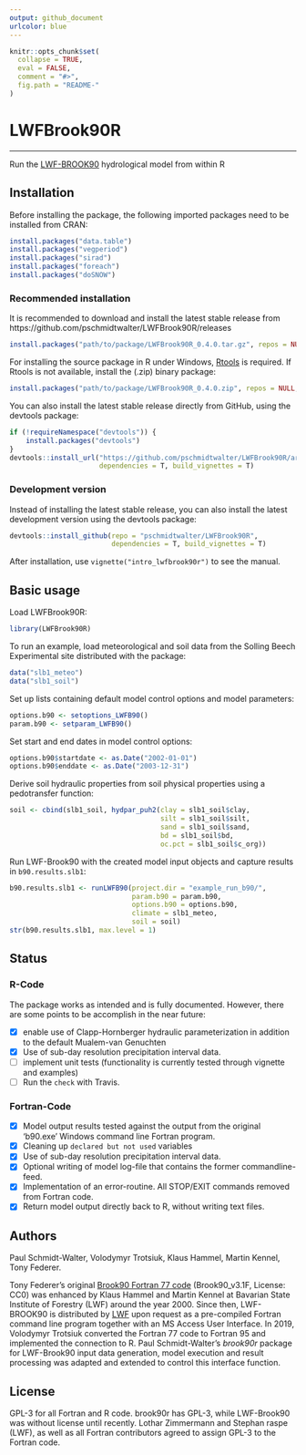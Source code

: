 ```yaml
---
output: github_document
urlcolor: blue
---
```


<!-- README.md is generated from README.Rmd. Please edit that file -->

```r
knitr::opts_chunk$set(
  collapse = TRUE,
  eval = FALSE,
  comment = "#>",
  fig.path = "README-"
)
```

# LWFBrook90R

------

Run the [LWF-BROOK90](https://www.lwf.bayern.de/boden-klima/wasserhaushalt/index.php) hydrological model from within R

## Installation

Before installing the package, the following imported packages need to be installed from CRAN:
```r
install.packages("data.table")
install.packages("vegperiod")
install.packages("sirad")
install.packages("foreach")
install.packages("doSNOW")
```

### Recommended installation
It is recommended to download and install the latest stable release from https://github.com/pschmidtwalter/LWFBrook90R/releases

```r
install.packages("path/to/package/LWFBrook90R_0.4.0.tar.gz", repos = NULL, type = "source")
```

For installing the source package in R under Windows, [Rtools](https://cran.r-project.org/bin/windows/Rtools/) is required. If Rtools is not available, install the (.zip) binary package:
```r
install.packages("path/to/package/LWFBrook90R_0.4.0.zip", repos = NULL, type = "binary")
```

You can also install the latest stable release directly from GitHub, using the devtools package:
```r
if (!requireNamespace("devtools")) {
    install.packages("devtools")
}
devtools::install_url("https://github.com/pschmidtwalter/LWFBrook90R/archive/v0.4.0.tar.gz",
                      dependencies = T, build_vignettes = T)

```

### Development version

Instead of installing the latest stable release, you can also install the latest development version using the devtools package:
```r
devtools::install_github(repo = "pschmidtwalter/LWFBrook90R", 
                         dependencies = T, build_vignettes = T)
```

After installation, use `vignette("intro_lwfbrook90r")` to see the manual. 

## Basic usage

Load LWFBrook90R:
```r
library(LWFBrook90R)
```

To run an example, load meteorological and soil data from the Solling Beech Experimental site distributed with the package:
```r
data("slb1_meteo")
data("slb1_soil")
```

Set up lists containing default model control options and model parameters:
```r
options.b90 <- setoptions_LWFB90()
param.b90 <- setparam_LWFB90()
```
Set start and end dates in model control options:
```r
options.b90$startdate <- as.Date("2002-01-01")
options.b90$enddate <- as.Date("2003-12-31")
```

Derive soil hydraulic properties from soil physical properties using a pedotransfer function:
```r
soil <- cbind(slb1_soil, hydpar_puh2(clay = slb1_soil$clay,
                                     silt = slb1_soil$silt,
                                     sand = slb1_soil$sand,
                                     bd = slb1_soil$bd,
                                     oc.pct = slb1_soil$c_org))
```

Run LWF-Brook90 with the created model input objects and capture results in `b90.results.slb1`:
```r
b90.results.slb1 <- runLWFB90(project.dir = "example_run_b90/",
                              param.b90 = param.b90,
                              options.b90 = options.b90,
                              climate = slb1_meteo,
                              soil = soil)
str(b90.results.slb1, max.level = 1)
```

## Status

### R-Code

The package works as intended and is fully documented. However, there are some points to be accomplish in the near future:

- [x] enable use of Clapp-Hornberger hydraulic parameterization in addition to the default Mualem-van Genuchten
- [x] Use of sub-day resolution precipitation interval data.
- [ ] implement unit tests (functionality is currently tested through vignette and examples)
- [ ] Run the `check` with Travis.

### Fortran-Code 
 
- [x] Model output results tested against the output from the original 'b90.exe' Windows command line Fortran program. 
- [x] Cleaning up `declared but not used` variables
- [x] Use of sub-day resolution precipitation interval data.
- [x] Optional writing of model log-file that contains the former commandline-feed.
- [x] Implementation of an error-routine. All STOP/EXIT commands removed from Fortran code.
- [x] Return model output directly back to R, without writing text files.

## Authors 
Paul Schmidt-Walter, Volodymyr Trotsiuk, Klaus Hammel, Martin Kennel, Tony Federer.

Tony Federer's original [Brook90 Fortran 77 code](http://www.ecoshift.net/brook/b90doc.html) (Brook90_v3.1F, License: CC0) was enhanced by Klaus Hammel and Martin Kennel at Bavarian State Institute of Forestry (LWF) around the year 2000. Since then, LWF-BROOK90 is distributed by [LWF](https://www.lwf.bayern.de/boden-klima/wasserhaushalt/index.php) upon request as a pre-compiled Fortran command line program together with an MS Access User Interface. In 2019, Volodymyr Trotsiuk converted the Fortran 77 code to Fortran 95 and implemented the connection to R. Paul Schmidt-Walter's *brook90r* package for LWF-Brook90 input data generation, model execution and result processing was adapted and extended to control this interface function.

## License
GPL-3 for all Fortran and R code. brook90r has GPL-3, while LWF-Brook90 was without license until recently. Lothar Zimmermann and Stephan raspe (LWF), as well as all Fortran contributors agreed to assign GPL-3 to the Fortran code.
